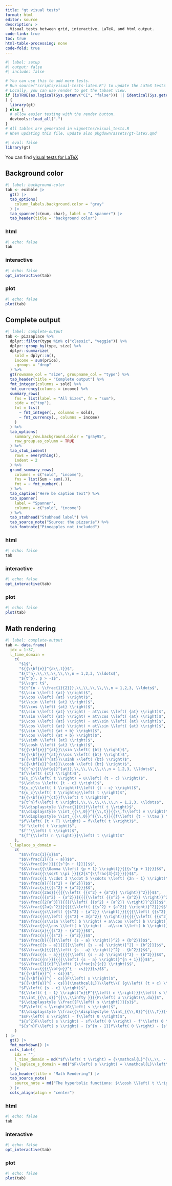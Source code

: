 ```yaml
---
title: "gt visual tests"
format: html
editor: source
description: >
  Visual tests between grid, interactive, LaTeX, and html output.
code-link: true
toc: true
html-table-processing: none
code-fold: true
---
```



```r
#| label: setup
#| output: false
#| include: false

# You can use this to add more tests.
# Run source("scripts/visual-tests-latex.R") to update the LaTeX tests as needed.
# Locally, you can use render to get the tabset view.
if (isTRUE(as.logical(Sys.getenv("CI", "false"))) || identical(Sys.getenv("IN_PKGDOWN"), "true")
) {
  library(gt)
} else {
  # allow easier testing with the render button.
  devtools::load_all(".")
}
# All tables are generated in vignettes/visual_tests.R
# When updating this file, update also pkgdown/assets/gt-latex.qmd
```

```r
#| eval: false
library(gt)
```

You can find [visual tests for LaTeX](https://gt.rstudio.com/gt-latex.pdf)

## Background color {#sec-background-color}

```r
#| label: background-color
tab <- exibble |>
  gt() |>
  tab_options(
    column_labels.background.color = "gray"
  ) |>
  tab_spanner(c(num, char), label = "A spanner") |>
  tab_header(title = "background color")

```

::: panel-tabset
### html

```r
#| echo: false
tab
```

### interactive

```r
#| echo: false
opt_interactive(tab)
```

### plot

```r
#| echo: false  
plot(tab)
```
:::

## Complete output {#sec-complete-output}

```r
#| label: complete-output
tab <- pizzaplace %>%
  dplyr::filter(type %in% c("classic", "veggie")) %>%
  dplyr::group_by(type, size) %>%
  dplyr::summarize(
    sold = dplyr::n(),
    income = sum(price),
    .groups = "drop"
  ) %>%
  gt(rowname_col = "size", groupname_col = "type") %>%
  tab_header(title = "Complete output") %>%
  fmt_integer(columns = sold) %>%
  fmt_currency(columns = income) %>%
  summary_rows(
    fns = list(label = "All Sizes", fn = "sum"),
    side = c("top"),
    fmt = list(
      ~ fmt_integer(., columns = sold),
      ~ fmt_currency(., columns = income)
    )
  ) %>%
  tab_options(
    summary_row.background.color = "gray95",
    row_group.as_column = TRUE
  ) %>%
  tab_stub_indent(
    rows = everything(),
    indent = 2
  ) %>%
  grand_summary_rows(
    columns = c("sold", "income"),
    fns = list(Sum ~ sum(.)),
    fmt = ~ fmt_number(.)
  ) %>%
  tab_caption("Here be caption text") %>%
  tab_spanner(
    label = "Spanner",
    columns = c("sold", "income")
  ) %>%
  tab_stubhead("Stubhead label") %>%
  tab_source_note("Source: the pizzaria") %>%
  tab_footnote("Pineapples not included")
```

::: panel-tabset
### html

```r
#| echo: false
tab
```

### interactive

```r
#| echo: false
opt_interactive(tab)
```

### plot

```r
#| echo: false  
plot(tab)
```
:::

## Math rendering {#sec-math-rendering}

```r
#| label: complete-output
tab <- data.frame(
  idx = 1:37,
  l_time_domain = 
    c(
      "$1$",
      "${{\\bf{e}}^{a\\,t}}$",
      "${t^n},\\,\\,\\,\\,\\,n = 1,2,3, \\ldots$",
      "${t^p}, p > -1$",
      "$\\sqrt t$",
      "${t^{n - \\frac{1}{2}}},\\,\\,\\,\\,\\,n = 1,2,3, \\ldots$",
      "$\\sin \\left( {at} \\right)$",
      "$\\cos \\left( {at} \\right)$",
      "$t\\sin \\left( {at} \\right)$",
      "$t\\cos \\left( {at} \\right)$",
      "$\\sin \\left( {at} \\right) - at\\cos \\left( {at} \\right)$",
      "$\\sin \\left( {at} \\right) + at\\cos \\left( {at} \\right)$",
      "$\\cos \\left( {at} \\right) - at\\sin \\left( {at} \\right)$",
      "$\\cos \\left( {at} \\right) + at\\sin \\left( {at} \\right)$",
      "$\\sin \\left( {at + b} \\right)$",
      "$\\cos \\left( {at + b} \\right)$",
      "$\\sinh \\left( {at} \\right)$",
      "$\\cosh \\left( {at} \\right)$",
      "${{\\bf{e}}^{at}}\\sin \\left( {bt} \\right)$",
      "${{\\bf{e}}^{at}}\\cos \\left( {bt} \\right)$",
      "${{\\bf{e}}^{at}}\\sinh \\left( {bt} \\right)$",
      "${{\\bf{e}}^{at}}\\cosh \\left( {bt} \\right)$",
      "${t^n}{{\\bf{e}}^{at}},\\,\\,\\,\\,\\,n = 1,2,3, \\ldots$",
      "$f\\left( {ct} \\right)$",
      "${u_c}\\left( t \\right) = u\\left( {t - c} \\right)$",
      "$\\delta \\left( {t - c} \\right)$",
      "${u_c}\\left( t \\right)f\\left( {t - c} \\right)$",
      "${u_c}\\left( t \\right)g\\left( t \\right)$",
      "${{\\bf{e}}^{ct}}f\\left( t \\right)$",
      "${t^n}f\\left( t \\right),\\,\\,\\,\\,\\,n = 1,2,3, \\ldots$",
      "$\\displaystyle \\frac{1}{t}f\\left( t \\right)$",
      "$\\displaystyle \\int_{{\\,0}}^{{\\,t}}{{\\,f\\left( v \\right)\\,dv}}$",
      "$\\displaystyle \\int_{{\\,0}}^{{\\,t}}{{f\\left( {t - \\tau } \\right)g\\left( \\tau  \\right)\\,d\\tau }}$",
      "$f\\left( {t + T} \\right) = f\\left( t \\right)$",
      "$f'\\left( t \\right)$",
      "$f''\\left( t \\right)$",
      "${f^{\\left( n \\right)}}\\left( t \\right)$"
    ),
  l_laplace_s_domain =
    c(
      "$$\\frac{1}{s}$$",
      "$$\\frac{1}{{s - a}}$$",
      "$$\\frac{{n!}}{{{s^{n + 1}}}}$$",
      "$$\\frac{{\\Gamma \\left( {p + 1} \\right)}}{{{s^{p + 1}}}}$$",
      "$$\\frac{{\\sqrt \\pi }}{{2{s^{\\frac{3}{2}}}}}$$",
      "$$\\frac{{1 \\cdot 3 \\cdot 5 \\cdots \\left( {2n - 1} \\right)\\sqrt \\pi }}{{{2^n}{s^{n + \\frac{1}{2}}}}}$$",
      "$$\\frac{a}{{{s^2} + {a^2}}}$$",
      "$$\\frac{s}{{{s^2} + {a^2}}}$$",
      "$$\\frac{{2as}}{{{{\\left( {{s^2} + {a^2}} \\right)}^2}}}$$",
      "$$\\frac{{{s^2} - {a^2}}}{{{{\\left( {{s^2} + {a^2}} \\right)}^2}}}$$",
      "$$\\frac{{2{a^3}}}{{{{\\left( {{s^2} + {a^2}} \\right)}^2}}}$$",
      "$$\\frac{{2a{s^2}}}{{{{\\left( {{s^2} + {a^2}} \\right)}^2}}}$$",
      "$$\\frac{{s\\left( {{s^2} - {a^2}} \\right)}}{{{{\\left( {{s^2} + {a^2}} \\right)}^2}}}$$",
      "$$\\frac{{s\\left( {{s^2} + 3{a^2}} \\right)}}{{{{\\left( {{s^2} + {a^2}} \\right)}^2}}}$$",
      "$$\\frac{{s\\sin \\left( b \\right) + a\\cos \\left( b \\right)}}{{{s^2} + {a^2}}}$$",
      "$$\\frac{{s\\cos \\left( b \\right) - a\\sin \\left( b \\right)}}{{{s^2} + {a^2}}}$$",
      "$$\\frac{a}{{{s^2} - {a^2}}}$$",
      "$$\\frac{s}{{{s^2} - {a^2}}}$$",
      "$$\\frac{b}{{{{\\left( {s - a} \\right)}^2} + {b^2}}}$$",
      "$$\\frac{{s - a}}{{{{\\left( {s - a} \\right)}^2} + {b^2}}}$$",
      "$$\\frac{b}{{{{\\left( {s - a} \\right)}^2} - {b^2}}}$$",
      "$$\\frac{{s - a}}{{{{\\left( {s - a} \\right)}^2} - {b^2}}}$$",
      "$$\\frac{{n!}}{{{{\\left( {s - a} \\right)}^{n + 1}}}}$$",
      "$$\\frac{1}{c}F\\left( {\\frac{s}{c}} \\right)$$",
      "$$\\frac{{{{\\bf{e}}^{ - cs}}}}{s}$$",
      "${{\\bf{e}}^{ - cs}}$",
      "${{\\bf{e}}^{ - cs}}F\\left( s \\right)$",
      "${{\\bf{e}}^{ - cs}}{\\mathcal{L}}\\left\\{ {g\\left( {t + c} \\right)} \\right\\}$",
      "$F\\left( {s - c} \\right)$",
      "${\\left( { - 1} \\right)^n}{F^{\\left( n \\right)}}\\left( s \\right)$",
      "$\\int_{{\\,s}}^{{\\,\\infty }}{{F\\left( u \\right)\\,du}}$",
      "$\\displaystyle \\frac{{F\\left( s \\right)}}{s}$",
      "$F\\left( s \\right)G\\left( s \\right)$",
      "$\\displaystyle \\frac{{\\displaystyle \\int_{{\\,0}}^{{\\,T}}{{{{\\bf{e}}^{ - st}}f\\left( t \\right)\\,dt}}}}{{1 - {{\\bf{e}}^{ - sT}}}}$",
      "$sF\\left( s \\right) - f\\left( 0 \\right)$",
      "${s^2}F\\left( s \\right) - sf\\left( 0 \\right) - f'\\left( 0 \\right)$",
      "${s^n}F\\left( s \\right) - {s^{n - 1}}f\\left( 0 \\right) - {s^{n - 2}}f'\\left( 0 \\right) \\cdots - s{f^{\\left( {n - 2} \\right)}}\\left( 0 \\right) - {f^{\\left( {n - 1} \\right)}}\\left( 0 \\right)$"
    )
) |>
  gt() |>
  fmt_markdown() |>
  cols_label(
    idx = "",
    l_time_domain = md("$f\\left( t \\right) = {\\mathcal{L}^{\\,\\, - 1}}\\left\\{ {F\\left( s \\right)} \\right\\}$"),
    l_laplace_s_domain = md("$F\\left( s \\right) = \\mathcal{L}\\left\\{ {f\\left( t \\right)} \\right\\}$")
  ) |>
  tab_header(title = "Math Rendering") |>
  tab_source_note(
    source_note = md("The hyperbolic functions: $\\cosh \\left( t \\right) = \\frac{{{{\\bf{e}}^t} + {{\\bf{e}}^{ - t}}}}{2}$ , $\\sinh \\left( t \\right) = \\frac{{{{\\bf{e}}^t} - {{\\bf{e}}^{ - t}}}}{2}$")
  ) |>
  cols_align(align = "center")
```

::: panel-tabset
### html

```r
#| echo: false
tab
```

### interactive

```r
#| echo: false
opt_interactive(tab)
```

### plot

```r
#| echo: false  
plot(tab)
```
:::


